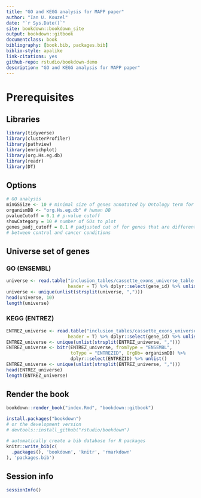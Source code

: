 ```yaml
--- 
title: "GO and KEGG analysis for MAPP paper"
author: "Ian U. Kouzel"
date: "`r Sys.Date()`"
site: bookdown::bookdown_site
output: bookdown::gitbook
documentclass: book
bibliography: [book.bib, packages.bib]
biblio-style: apalike
link-citations: yes
github-repo: rstudio/bookdown-demo
description: "GO and KEGG analysis for MAPP paper"
---
```


# Prerequisites

## Libraries 

```r
library(tidyverse)
library(clusterProfiler)
library(pathview)
library(enrichplot)
library(org.Hs.eg.db)
library(readr)
library(DT)
```

## Options 

```r
# GO analysis
minGSSize <- 10 # minimal size of genes annotated by Ontology term for testing
organismDB <- "org.Hs.eg.db" # human DB
pvalueCutoff = 0.1 # p-value cutoff
showCategory = 10 # number of GOs to plot
genes_padj_cutoff = 0.1 # padjusted cut of for genes that are different 
# between control and cancer conditions
```

## Universe set of genes

### GO (ENSEMBL)

```r
universe <- read.table("inclusion_tables/cassette_exons_universe_table.tsv", 
                       header = T) %>% dplyr::select(gene_id) %>% unlist() 
universe <- unique(unlist(strsplit(universe, ",")))
head(universe, 10)
length(universe)  
```

### KEGG (ENTREZ)

```r
ENTREZ_universe <- read.table("inclusion_tables/cassette_exons_universe_table.tsv", 
                       header = T) %>% dplyr::select(gene_id) %>% unlist() 
ENTREZ_universe <- unique(unlist(strsplit(ENTREZ_universe, ",")))
ENTREZ_universe <- bitr(ENTREZ_universe, fromType = "ENSEMBL", 
                        toType = "ENTREZID", OrgDb= organismDB) %>% 
                        dplyr::select(ENTREZID) %>% unlist()
ENTREZ_universe <- unique(unlist(strsplit(ENTREZ_universe, ",")))
head(ENTREZ_universe)
length(ENTREZ_universe)  
```

## Render the book 

```r
bookdown::render_book("index.Rmd", "bookdown::gitbook")
```

```r
install.packages("bookdown")
# or the development version
# devtools::install_github("rstudio/bookdown")
```

```r
# automatically create a bib database for R packages
knitr::write_bib(c(
  .packages(), 'bookdown', 'knitr', 'rmarkdown'
), 'packages.bib')
```

## Session info

```r
sessionInfo()
```

